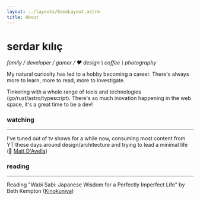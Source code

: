 ```yaml
---
layout: ../layouts/BaseLayout.astro
title: About
---
```

# __serdar k&imath;l&imath;&ccedil;__
_family / developer / gamer / ❤️ design \ coffee \ photography_

My natural curiosity has led to a hobby becoming a career. There's always more to learn, more to read, more to investigate. 

Tinkering with a whole range of tools and technologies (go/rust/astro/typescript). There's so much inovation happening in the web space, it's a great time to be a dev!

### watching
---
I've tuned out of tv shows for a while now, consuming most content from YT these days around design/architecture and trying to lead a minimal life (👋 [Matt D'Avella](https://www.mattdavella.com/))

### reading
---
Reading "Wabi Sabi: Japanese Wisdom for a Perfectly Imperfect Life" by Beth Kempton ([Kinokuniya](https://australia.kinokuniya.com/bw/9780062905154))